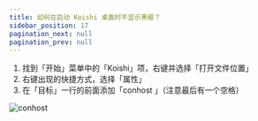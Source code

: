 ```yaml
---
title: 如何在启动 Koishi 桌面时不显示黑框？
sidebar_position: 17
pagination_next: null
pagination_prev: null
---
```



<FaqPre />

1. 找到「开始」菜单中的「Koishi」项，右键并选择「打开文件位置」
2. 右键出现的快捷方式，选择「属性」
3. 在「目标」一行的前面添加「conhost 」（注意最后有一个空格）

![conhost](conhost.webp)

<FaqPost />
